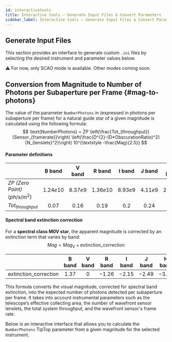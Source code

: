 ```yaml
---
id: interactivetools
title: Interactive tools – Generate Input Files & Convert Parameters
sidebar_label: Interactive tools – Generate Input Files & Convert Parameters
---
```




## Generate Input Files

This section provides an interface to generate custom `.ini` files by selecting the desired instrument and parameter values below.

⚠️ For now, only SCAO mode is available. Other modes coming soon.
<IniGenerator />


## Conversion from Magnitude to Number of Photons per Subaperture per Frame {#mag-to-photons}
The value of the parameter `NumberPhotons` in (expressed in photons per subaperture per frame) for a natural guide star 
of a given magnitude is calculated using the following formula:
$$
\text{NumberPhotons} = ZP \left(\frac{Tot_{throughput}}{Sensor_{framerate}}\right) \left(\frac{D^{2}-(D*ObscurationRatio)^2}{N_{lenslets}^2}\right) 10^{\textstyle -\frac{Mag}{2.5}}
$$
#### Parameter definitions
|                     | B band     | V band    | R band   | I band    | J band   | H band  | K band  |
|---------------------|:----------:|:---------:|:--------:|:---------:|:--------:|:-------:|:-------:|
| $ZP$ _(Zero Point)_ $(ph/s/m^2)$ | $1.24e10$ | $8.37e9$ | $1.36e10$ | $8.93e9$ | $4.11e9$ | $2.87e9$ | $1.70e9$ |
| $Tot_{throughput}$  | $0.07$     | $0.16$    | $0.19$   | $0.2$   | $0.24$ | $0.26$ | $0.26$ |


#### Spectral band extinction correction
For a **spectral class M0V star**, the apparent magnitude is corrected by an extinction term that varies by band:
$$
Mag = Mag_V + \text{extinction\_correction}
$$

|                       | B band     | V band    | R band   | I band    | J band   | H band  | K band  |
|-----------------------|:----------:|:---------:|:--------:|:---------:|:--------:|:-------:|:-------:|
| $\text{extinction\_correction}$| $1.37$ | $0$ | $-1.26$ | $-2.15$ | $-2.49$ | $-3.03$ | $-3.29$ |

This formula converts the visual magnitude, corrected for spectral band extinction, into the expected number of photons detected per subaperture per frame. 
It takes into account instrumental parameters such as the telescope’s effective collecting area, the number of wavefront sensor lenslets, the total system throughput, and the wavefront sensor's frame rate.

Below is an interactive interface that allows you to calculate the `NumberPhotons` TipTop parameter from a given magnitude for the selected instrument.
<Mag2Photons />